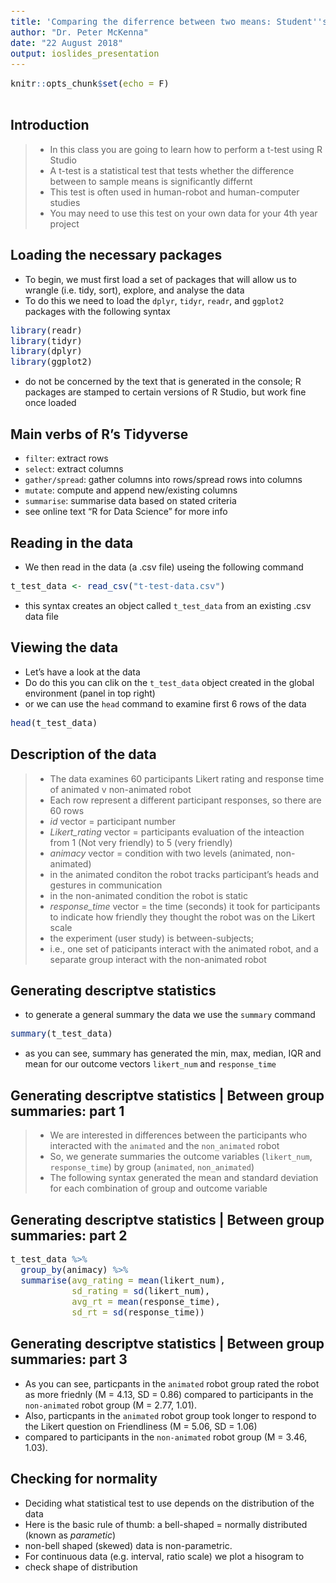 ---
title: 'Comparing the diferrence between two means: Student''s t-test'
author: "Dr. Peter McKenna"
date: "22 August 2018"
output: ioslides_presentation
---

<style>
pre {
  font-size: 16px;
}
</style>

```{r setup, include=F}
knitr::opts_chunk$set(echo = F)



```


## **Introduction**

> - In this class you are going to learn how to perform a t-test using R Studio
> - A t-test is a statistical test that tests whether the difference between to sample means is significantly differnt
> - This test is often used in human-robot and human-computer studies
> - You may need to use this test on your own data for your 4th year project

## **Loading the necessary packages**

- To begin, we must first load a set of packages that will allow us to wrangle (i.e. tidy, sort), explore, and analyse the data
- To do this we need to load the `dplyr`, `tidyr`, `readr`, and `ggplot2` packages with the following syntax

```{r loading packages, echo = T, warning = F, message = F}

library(readr)
library(tidyr)
library(dplyr)
library(ggplot2)

```

- do not be concerned by the text that is generated in the console; R packages are stamped to certain versions of R Studio, but work fine once loaded

## **Main verbs of R's Tidyverse**

- `filter`: extract rows
- `select`: extract columns 
- `gather/spread`: gather columns into rows/spread rows into columns
- `mutate`: compute and append new/existing columns
- `summarise`: summarise data based on stated criteria
- see online text "R for Data Science" for more info 


## **Reading in the data**

- We then read in the data (a .csv file) useing the following command

```{r reading in the data, echo=TRUE, warning = F, message = F}

t_test_data <- read_csv("t-test-data.csv")

```

- this syntax creates an object called `t_test_data` from an existing .csv data file


## **Viewing the data**

- Let's have a look at the data
- Do do this you can clik on the `t_test_data` object created in the global environment (panel in top right)
- or we can use the `head` command to examine first 6 rows of the data 

```{r viewing the data, echo = T}

head(t_test_data)

```

## **Description of the data** {.smaller}

> - The data examines 60 participants Likert rating and response time of animated v non-animated robot
> - Each row represent a different participant responses, so there are 60 rows 
> - *id* vector = participant number
> - *Likert_rating* vector = participants evaluation of the inteaction from 1 (Not very friendly) to 5 (very friendly)
> - *animacy* vector = condition with two levels (animated, non-animated)
> - in the animated conditon the robot tracks participant's heads and gestures in communication
> - in the non-animated condition the robot is static
> - *response_time* vector = the time (seconds) it took for participants to indicate how friendly they thought the robot was on the Likert scale
> - the experiment (user study) is between-subjects; 
> - i.e., one set of paticipants interact with the animated robot, and a separate group interact with the non-animated robot


## Generating descriptve statistics 

- to generate a general summary the data we use the `summary` command

```{r summarising data, echo = T}  

summary(t_test_data)

```

- as you can see, summary has generated the min, max, median, IQR and mean for our outcome vectors `likert_num` and `response_time` 



## Generating descriptve statistics | Between group summaries: part 1 

> - We are interested in differences between the participants who interacted with the `animated` and the `non_animated` robot
> - So, we generate summaries the outcome variables (`likert_num`, `response_time`) by group (`animated`, `non_animated`) 
> - The following syntax generated the mean and standard deviation for each combination of group and outcome variable 


## Generating descriptve statistics | Between group summaries: part 2

```{r summarising by group, echo = T}

t_test_data %>%
  group_by(animacy) %>%                     
  summarise(avg_rating = mean(likert_num),  
            sd_rating = sd(likert_num),
            avg_rt = mean(response_time),
            sd_rt = sd(response_time))

```

## Generating descriptve statistics | Between group summaries: part 3

- As you can see, particpants in the `animated` robot group rated the robot as more friednly (M = 4.13, SD = 0.86) compared to participants in the `non-animated` robot group (M = 2.77, 1.01).  
- Also, particpants in the `animated` robot group took longer to respond to the Likert question on Friendliness (M = 5.06, SD = 1.06) 
- compared to participants in the `non-animated` robot group (M = 3.46, 1.03). 


## Checking for normality

- Deciding what statistical test to use depends on the distribution of the data
- Here is the basic rule of thumb: a bell-shaped = normally distributed (known as *parametic*)
- non-bell shaped (skewed) data is non-parametric.
- For continuous data (e.g. interval, ratio scale) we plot a hisogram to
- check shape of distribution



